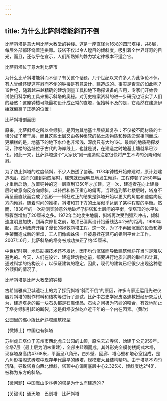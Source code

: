 ```yaml
---
---
---
```

title: 为什么比萨斜塔能斜而不倒
---




比萨斜塔是意大利比萨大教堂的钟楼。这是一座直径为16米的圆形塔楼，共8层，每层外部都环绕着连拱廊。该塔不仅以令人瞠目的倾斜度，吸引着全世界好奇的目光，而且，还似乎在宣示，人们所熟知的静力学定律根本不适合它。

比萨斜塔位于意大利比萨市



为什么比萨斜塔能斜而不倒？有关这个话题，几个世纪以来许多人为此争论不休。有人曾经怀疑这座斜而不倒的钟楼是有意设计、建造成的。事实是否真的如此呢？19世纪，随着越来越精确的建筑测量工具和地下勘探设备的应用，专家们开始尝试使用科学的工具来揭示斜塔的奥秘。对历史档案资料的进一步研究也证实了人们的疑惑：这座钟楼可能最初设计成正常的直塔，但始料不及的是，它竟然在建造伊始就偏离了正确的位置！

比萨斜塔剖面图



原来，比萨斜塔之所以会倾斜，是因为其地基土层极其复杂：不仅被不同材质的土壤分成了若干层，而且这些土层又由各种柔软的黏土质物质和砂质淤泥相间而成。更糟糕的是，地基下的地下水位也非常浅，深度只有大约1米。最新的地质勘探发现，钟楼的选址位于古代的海岸线上，也就是说，在建造之时地基土壤就早已沙化。如此一来，比萨斜塔这个“大家伙”刚一建造就注定很快将产生不均匀沉降和倾斜。

为了防止斜塔的过度倾斜，不少人伤透了脑筋。1173年钟楼开始修建时，原计划建造8层。然而兴建到第四层时，建筑就已经明显地发生倾斜。工程停顿了近50年后才重新启动，放置铜钟的这一层直到1350年才加建。这一次，建造者在向上建楼层时故意向反方向倾斜，以补偿和修正重心的偏离。当建造到第七楼层时，塔身不再呈垂直状而变成了弧形——矫枉过正的结果是斜塔开始以更大的角度和速度向反方向倾斜。随着时间的推移，斜塔和其下方的土层似乎达到了某种程度的平衡。然而，1838年的一次勘测实验意外地破坏了斜塔和土层间的平衡，使塔顶的水平位移骤然增加了20厘米之多。1972年当地发生地震，斜塔再次受到强烈冲击，倾斜速度明显加快，到再次修复之前，塔顶已偏离设计铅垂线达4.2米的距离。1990年起，意大利政府开始了漫长的拯救斜塔工程。这一次，为了不再因沉重的设备和脚手架而造成新的麻烦，工人们像蜘蛛侠一样被悬挂在轻巧的铝制平台上工作。2007年6月，比萨斜塔的塔身被成功扶正了约45厘米。

中世纪时期，地质勘探技术还不发达，因不均匀沉降而导致建筑倾斜在当时是难以避免的。今天，人们在设计、建造建筑物之前，都要进行地质岩层的取样和计算，通过科学的结构设计，以保证建筑的稳定。因此，现代的建筑已经很少出现这种意外倾斜的情况了。

比萨斜塔是比萨大教堂的钟楼



古希腊雅典卫城遗址上的为了探究斜塔“斜而不倒”的原因，许多专家还运用先进仪器对斜塔的制作材料和结构等进行了测试。比萨中古史学家皮洛迪教授经研究后认为，建造塔身的每一块石头都是石雕佳品，石块之间极为巧妙的咬合，有效地防止了塔身倾斜引起的断裂，这是斜塔安然屹立近千年的一个内在因素。（黄欣）

公园里的缩小版比萨斜塔建筑模型





【微博士】中国也有斜塔



苏州虎丘塔位于苏州市西北虎丘公园的山顶，原名云岩寺塔，始建于公元959年。全塔7层（最上层为明末重建），全部由砖砌而成。其外形完全模仿楼阁式木塔，现存塔身高约47.68米，平面呈八角形，由外壁、回廊、塔心壁和塔心室组成，是八角形楼阁式砖塔中现存年代最早的砖塔，规模宏大且结构精巧。由于塔基不均匀沉降，导致塔身向西北倾斜，塔顶中心偏离底层中心2.325米，倾斜度达2°48′，被称为东方的斜塔。

【微问题】中国嵩山少林寺的塔是为什么而建造的？

【关键词】通天塔　巴别塔　比萨斜塔